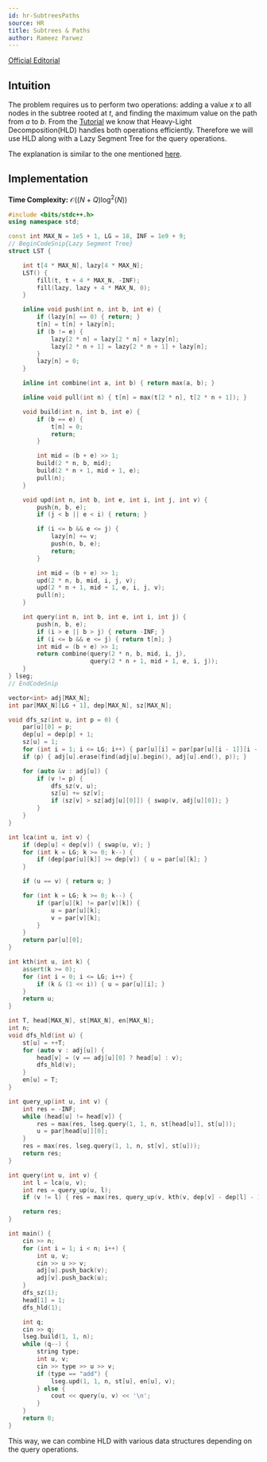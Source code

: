 ```yaml
---
id: hr-SubtreesPaths
source: HR
title: Subtrees & Paths
author: Rameez Parwez
---
```


[Official Editorial](https://www.hackerrank.com/challenges/subtrees-and-paths/editorial)

## Intuition

The problem requires us to perform two operations: adding a value $x$ to all nodes in the subtree rooted at $t$, and finding the maximum value on the path from $a$ to $b$. From the [Tutorial](https://usaco.guide/plat/hld?lang=cpp#tutorial) we know that Heavy-Light Decomposition(HLD) handles both operations efficiently. Therefore we will use HLD along with a Lazy Segment Tree for the query operations.

The explanation is similar to the one mentioned [here](https://usaco.guide/plat/hld?lang=cpp#template).

## Implementation
**Time Complexity:** $\mathcal{O} ((N + Q) \log^2(N))$
<LanguageSection>
<CPPSection>
```cpp
#include <bits/stdc++.h>
using namespace std;

const int MAX_N = 1e5 + 1, LG = 18, INF = 1e9 + 9;
// BeginCodeSnip{Lazy Segment Tree}
struct LST {

	int t[4 * MAX_N], lazy[4 * MAX_N];
	LST() {
		fill(t, t + 4 * MAX_N, -INF);
		fill(lazy, lazy + 4 * MAX_N, 0);
	}

	inline void push(int n, int b, int e) {
		if (lazy[n] == 0) { return; }
		t[n] = t[n] + lazy[n];
		if (b != e) {
			lazy[2 * n] = lazy[2 * n] + lazy[n];
			lazy[2 * n + 1] = lazy[2 * n + 1] + lazy[n];
		}
		lazy[n] = 0;
	}

	inline int combine(int a, int b) { return max(a, b); }

	inline void pull(int n) { t[n] = max(t[2 * n], t[2 * n + 1]); }

	void build(int n, int b, int e) {
		if (b == e) {
			t[n] = 0;
			return;
		}

		int mid = (b + e) >> 1;
		build(2 * n, b, mid);
		build(2 * n + 1, mid + 1, e);
		pull(n);
	}

	void upd(int n, int b, int e, int i, int j, int v) {
		push(n, b, e);
		if (j < b || e < i) { return; }

		if (i <= b && e <= j) {
			lazy[n] += v;
			push(n, b, e);
			return;
		}

		int mid = (b + e) >> 1;
		upd(2 * n, b, mid, i, j, v);
		upd(2 * n + 1, mid + 1, e, i, j, v);
		pull(n);
	}

	int query(int n, int b, int e, int i, int j) {
		push(n, b, e);
		if (i > e || b > j) { return -INF; }
		if (i <= b && e <= j) { return t[n]; }
		int mid = (b + e) >> 1;
		return combine(query(2 * n, b, mid, i, j),
		               query(2 * n + 1, mid + 1, e, i, j));
	}
} lseg;
// EndCodeSnip

vector<int> adj[MAX_N];
int par[MAX_N][LG + 1], dep[MAX_N], sz[MAX_N];

void dfs_sz(int u, int p = 0) {
	par[u][0] = p;
	dep[u] = dep[p] + 1;
	sz[u] = 1;
	for (int i = 1; i <= LG; i++) { par[u][i] = par[par[u][i - 1]][i - 1]; }
	if (p) { adj[u].erase(find(adj[u].begin(), adj[u].end(), p)); }

	for (auto &v : adj[u]) {
		if (v != p) {
			dfs_sz(v, u);
			sz[u] += sz[v];
			if (sz[v] > sz[adj[u][0]]) { swap(v, adj[u][0]); }
		}
	}
}

int lca(int u, int v) {
	if (dep[u] < dep[v]) { swap(u, v); }
	for (int k = LG; k >= 0; k--) {
		if (dep[par[u][k]] >= dep[v]) { u = par[u][k]; }
	}

	if (u == v) { return u; }

	for (int k = LG; k >= 0; k--) {
		if (par[u][k] != par[v][k]) {
			u = par[u][k];
			v = par[v][k];
		}
	}
	return par[u][0];
}

int kth(int u, int k) {
	assert(k >= 0);
	for (int i = 0; i <= LG; i++) {
		if (k & (1 << i)) { u = par[u][i]; }
	}
	return u;
}

int T, head[MAX_N], st[MAX_N], en[MAX_N];
int n;
void dfs_hld(int u) {
	st[u] = ++T;
	for (auto v : adj[u]) {
		head[v] = (v == adj[u][0] ? head[u] : v);
		dfs_hld(v);
	}
	en[u] = T;
}

int query_up(int u, int v) {
	int res = -INF;
	while (head[u] != head[v]) {
		res = max(res, lseg.query(1, 1, n, st[head[u]], st[u]));
		u = par[head[u]][0];
	}
	res = max(res, lseg.query(1, 1, n, st[v], st[u]));
	return res;
}

int query(int u, int v) {
	int l = lca(u, v);
	int res = query_up(u, l);
	if (v != l) { res = max(res, query_up(v, kth(v, dep[v] - dep[l] - 1))); }

	return res;
}

int main() {
	cin >> n;
	for (int i = 1; i < n; i++) {
		int u, v;
		cin >> u >> v;
		adj[u].push_back(v);
		adj[v].push_back(u);
	}
	dfs_sz(1);
	head[1] = 1;
	dfs_hld(1);

	int q;
	cin >> q;
	lseg.build(1, 1, n);
	while (q--) {
		string type;
		int u, v;
		cin >> type >> u >> v;
		if (type == "add") {
			lseg.upd(1, 1, n, st[u], en[u], v);
		} else {
			cout << query(u, v) << '\n';
		}
	}
	return 0;
}
```
</CPPSection>
</LanguageSection>

This way, we can combine HLD with various data structures depending on the query operations.
